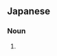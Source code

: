 ==Japanese==
{{ja-kanjitab|yomi=k|つき|わ|くま|k3=ぐま|r=y|sort=つきのわぐま}}

===Noun===
{{ja-noun|つきのわぐま|ツキノワグマ}}

# {{altspell|lang=ja|月の輪熊||[[moon bear]]}}